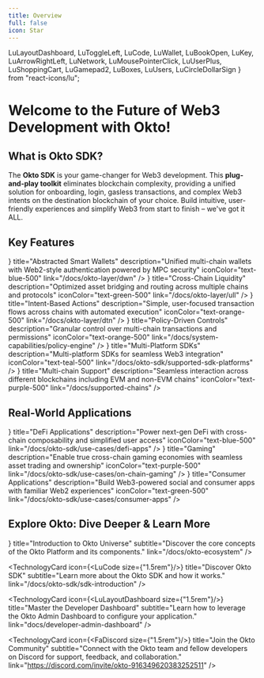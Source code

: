 ```yaml
---
title: Overview
full: false
icon: Star
---
```


  LuLayoutDashboard, LuToggleLeft, LuCode, LuWallet, LuBookOpen, 
  LuKey, LuArrowRightLeft, LuNetwork, LuMousePointerClick, 
  LuUserPlus, LuShoppingCart, LuGamepad2, LuBoxes, LuUsers, LuCircleDollarSign
} from "react-icons/lu";

# Welcome to the Future of Web3 Development with Okto!

<QuickStartBanner />

## What is Okto SDK?

The **Okto SDK** is your game-changer for Web3 development. This **plug-and-play toolkit** eliminates blockchain complexity, providing a unified solution for onboarding, login, gasless transactions, and complex Web3 intents on the destination blockchain of your choice. Build intuitive, user-friendly experiences and simplify Web3 from start to finish – we've got it ALL.

## Key Features

<div className="grid grid-cols-1 md:grid-cols-3 gap-5 min-h-[200px] [&>*]:h-[140px] [&>*>div]:h-full [&>*>div]:flex [&>*>div]:flex-col">
  <FeatureCard
    icon={<LuWallet size={20} />}
    title="Abstracted Smart Wallets"
    description="Unified multi-chain wallets with Web2-style authentication powered by MPC security"
    iconColor="text-blue-500"
    link="/docs/okto-layer/dwn"
  />
  <FeatureCard
    icon={<LuArrowRightLeft size={20} />}
    title="Cross-Chain Liquidity"
    description="Optimized asset bridging and routing across multiple chains and protocols"
    iconColor="text-green-500"
    link="/docs/okto-layer/ull"
  />
  <FeatureCard
    icon={<LuMousePointerClick size={20} />}
    title="Intent-Based Actions"
    description="Simple, user-focused transaction flows across chains with automated execution"
    iconColor="text-orange-500"
    link="/docs/okto-layer/dtn"
  />
  <FeatureCard
    icon={<LuToggleLeft size={20} />}
    title="Policy-Driven Controls"
    description="Granular control over multi-chain transactions and permissions"
    iconColor="text-orange-500"
    link="/docs/system-capabilities/policy-engine"
  />
  <FeatureCard
    icon={<LuUserPlus size={20} />}
    title="Multi-Platform SDKs"
    description="Multi-platform SDKs for seamless Web3 integration"
    iconColor="text-teal-500"
    link="/docs/okto-sdk/supported-sdk-platforms"
  />
  <FeatureCard
    icon={<LuNetwork size={20} />}
    title="Multi-chain Support"
    description="Seamless interaction across different blockchains including EVM and non-EVM chains"
    iconColor="text-purple-500"
    link="/docs/supported-chains"
  />
</div>

## Real-World Applications

<div className="grid grid-cols-1 md:grid-cols-3 gap-5 min-h-[200px] [&>*]:h-[140px] [&>*>div]:h-full [&>*>div]:flex [&>*>div]:flex-col">
  <FeatureCard
    icon={<LuCircleDollarSign size={20} />}
    title="DeFi Applications"
    description="Power next-gen DeFi with cross-chain composability and simplified user access"
    iconColor="text-blue-500"
    link="/docs/okto-sdk/use-cases/defi-apps"
  />
  <FeatureCard
    icon={<LuGamepad2 size={20} />}
    title="Gaming"
    description="Enable true cross-chain gaming economies with seamless asset trading and ownership"
    iconColor="text-purple-500"
    link="/docs/okto-sdk/use-cases/on-chain-gaming"
  />
  <FeatureCard
    icon={<LuUsers size={20} />}
    title="Consumer Applications"
    description="Build Web3-powered social and consumer apps with familiar Web2 experiences"
    iconColor="text-green-500"
    link="/docs/okto-sdk/use-cases/consumer-apps"
  />
</div>

## Explore Okto: Dive Deeper & Learn More

<div className="grid grid-cols-1 md:grid-cols-2 gap-3 md:gap-6 lg:gap-8">
  <TechnologyCard
      icon={<LuBookOpen size={"1.5rem"}/>}
      title="Introduction to Okto Universe"
      subtitle="Discover the core concepts of the Okto Platform and its components."
      link="/docs/okto-ecosystem"
  />

  <TechnologyCard
      icon={<LuCode size={"1.5rem"}/>}
      title="Discover Okto SDK"
      subtitle="Learn more about the Okto SDK and how it works."
      link="/docs/okto-sdk/sdk-introduction"
  />

  <TechnologyCard
      icon={<LuLayoutDashboard size={"1.5rem"}/>}
      title="Master the Developer Dashboard"
      subtitle="Learn how to leverage the Okto Admin Dashboard to configure your application."
      link="docs/developer-admin-dashboard"
  />

   <TechnologyCard
      icon={<FaDiscord size={"1.5rem"}/>}
      title="Join the Okto Community"
      subtitle="Connect with the Okto team and fellow developers on Discord for support, feedback, and collaboration."
      link="https://discord.com/invite/okto-916349620383252511"
  />
</div>